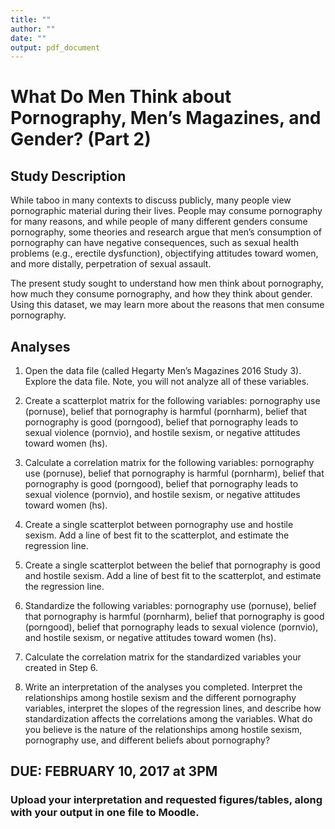 ```yaml
---
title: ""
author: ""
date: ""
output: pdf_document
---
```


# What Do Men Think about Pornography, Men's Magazines, and Gender? (Part 2)

## Study Description

While taboo in many contexts to discuss publicly, many people view pornographic material during their lives. People may consume pornography for many reasons, and while people of many different genders consume pornography, some theories and research argue that men's consumption of pornography can have negative consequences, such as sexual health problems (e.g., erectile dysfunction), objectifying attitudes toward women, and more distally, perpetration of sexual assault.

The present study sought to understand how men think about pornography, how much they consume pornography, and how they think about gender. Using this dataset, we may learn more about the reasons that men consume pornography.

## Analyses

1. Open the data file (called Hegarty Men's Magazines 2016 Study 3). Explore the data file. Note, you will not analyze all of these variables.

2. Create a scatterplot matrix for the following variables: pornography use (pornuse), belief that pornography is harmful (pornharm), belief that pornography is good (porngood), belief that pornography leads to sexual violence (pornvio), and hostile sexism, or negative attitudes toward women (hs).

3. Calculate a correlation matrix for the following variables: pornography use (pornuse), belief that pornography is harmful (pornharm), belief that pornography is good (porngood), belief that pornography leads to sexual violence (pornvio), and hostile sexism, or negative attitudes toward women (hs).

4. Create a single scatterplot between pornography use and hostile sexism. Add a line of best fit to the scatterplot, and estimate the regression line.

5. Create a single scatterplot between the belief that pornography is good and hostile sexism. Add a line of best fit to the scatterplot, and estimate the regression line.

6. Standardize the following variables: pornography use (pornuse), belief that pornography is harmful (pornharm), belief that pornography is good (porngood), belief that pornography leads to sexual violence (pornvio), and hostile sexism, or negative attitudes toward women (hs).

7. Calculate the correlation matrix for the standardized variables your created in Step 6.

8. Write an interpretation of the analyses you completed. Interpret the relationships among hostile sexism and the different pornography variables, interpret the slopes of the regression lines, and describe how standardization affects the correlations among the variables. What do you believe is the nature of the relationships among hostile sexism, pornography use, and different beliefs about pornography?

## DUE: FEBRUARY 10, 2017 at 3PM
### Upload your interpretation and requested figures/tables, along with your output in one file to Moodle.